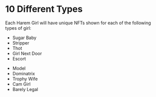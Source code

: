 
# 10 Different Types

Each Harem Girl will have unique NFTs shown for each of the following types of girl:

<Row className="py-2">
<Col className="offset-1" md={3} sm={4} xs={5}>

- Sugar Baby
- Stripper
- Thot
- Girl Next Door
- Escort

</Col>
<Col md={4} xs="auto">

- Model
- Dominatrix
- Trophy Wife
- Cam Girl
- Barely Legal

</Col>
</Row>
